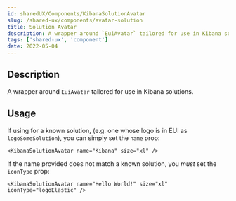 ---
id: sharedUX/Components/KibanaSolutionAvatar
slug: /shared-ux/components/avatar-solution
title: Solution Avatar
description: A wrapper around `EuiAvatar` tailored for use in Kibana solutions.
tags: ['shared-ux', 'component']
date: 2022-05-04
---

## Description

A wrapper around `EuiAvatar` tailored for use in Kibana solutions.

## Usage

If using for a known solution, (e.g. one whose logo is in EUI as `logoSomeSolution`), you can simply set the `name` prop:

```tsx
<KibanaSolutionAvatar name="Kibana" size="xl" />
```

If the name provided does not match a known solution, you *must* set the `iconType` prop:

```tsx
<KibanaSolutionAvatar name="Hello World!" size="xl" iconType="logoElastic" />
```
